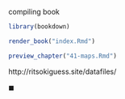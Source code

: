 compiling book

```r
library(bookdown)
```

```r
render_book("index.Rmd")
```


```r
preview_chapter("41-maps.Rmd")
```

http://ritsokiguess.site/datafiles/

\hfill $\blacksquare$